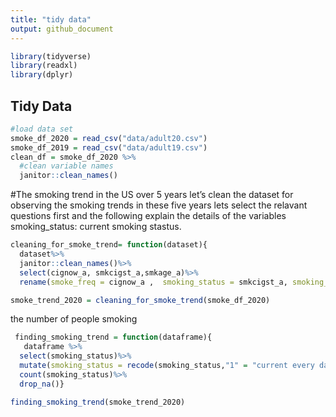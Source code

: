 ```yaml
---
title: "tidy data"
output: github_document
---
```


```r
library(tidyverse)
library(readxl)
library(dplyr)
```

## Tidy Data
```r
#load data set
smoke_df_2020 = read_csv("data/adult20.csv")
smoke_df_2019 = read_csv("data/adult19.csv")
clean_df = smoke_df_2020 %>% 
  #clean variable names
  janitor::clean_names()
```

#The smoking trend in the US over 5 years 
let's clean the dataset for observing the smoking trends in these five years 
lets select the relavant questions first and the following explain the details of the variables
smoking_status: current smoking stastus.
```r
cleaning_for_smoke_trend= function(dataset){
  dataset%>% 
  janitor::clean_names()%>% 
  select(cignow_a, smkcigst_a,smkage_a)%>% 
  rename(smoke_freq = cignow_a ,  smoking_status = smkcigst_a, smoking_age =smkage_a )}

smoke_trend_2020 = cleaning_for_smoke_trend(smoke_df_2020)
```


the number of people smoking 
```r
 finding_smoking_trend = function(dataframe){
   dataframe %>% 
  select(smoking_status)%>%
  mutate(smoking_status = recode(smoking_status,"1" = "current every day smoker", "2" ="current some day smoker",  "3"= "former smoker","4" = "never smoker"))%>% 
  count(smoking_status)%>%
  drop_na()}

finding_smoking_trend(smoke_trend_2020)


```

